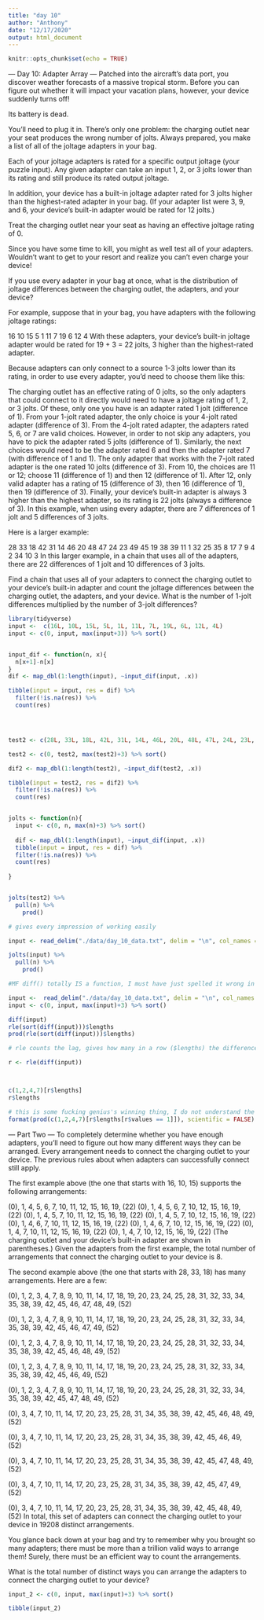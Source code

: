 ```yaml
---
title: "day 10"
author: "Anthony"
date: "12/17/2020"
output: html_document
---
```


```r
knitr::opts_chunk$set(echo = TRUE)
```

--- Day 10: Adapter Array ---
Patched into the aircraft's data port, you discover weather forecasts of a massive tropical storm. Before you can figure out whether it will impact your vacation plans, however, your device suddenly turns off!

Its battery is dead.

You'll need to plug it in. There's only one problem: the charging outlet near your seat produces the wrong number of jolts. Always prepared, you make a list of all of the joltage adapters in your bag.

Each of your joltage adapters is rated for a specific output joltage (your puzzle input). Any given adapter can take an input 1, 2, or 3 jolts lower than its rating and still produce its rated output joltage.

In addition, your device has a built-in joltage adapter rated for 3 jolts higher than the highest-rated adapter in your bag. (If your adapter list were 3, 9, and 6, your device's built-in adapter would be rated for 12 jolts.)

Treat the charging outlet near your seat as having an effective joltage rating of 0.

Since you have some time to kill, you might as well test all of your adapters. Wouldn't want to get to your resort and realize you can't even charge your device!

If you use every adapter in your bag at once, what is the distribution of joltage differences between the charging outlet, the adapters, and your device?

For example, suppose that in your bag, you have adapters with the following joltage ratings:

16
10
15
5
1
11
7
19
6
12
4
With these adapters, your device's built-in joltage adapter would be rated for 19 + 3 = 22 jolts, 3 higher than the highest-rated adapter.

Because adapters can only connect to a source 1-3 jolts lower than its rating, in order to use every adapter, you'd need to choose them like this:

The charging outlet has an effective rating of 0 jolts, so the only adapters that could connect to it directly would need to have a joltage rating of 1, 2, or 3 jolts. Of these, only one you have is an adapter rated 1 jolt (difference of 1).
From your 1-jolt rated adapter, the only choice is your 4-jolt rated adapter (difference of 3).
From the 4-jolt rated adapter, the adapters rated 5, 6, or 7 are valid choices. However, in order to not skip any adapters, you have to pick the adapter rated 5 jolts (difference of 1).
Similarly, the next choices would need to be the adapter rated 6 and then the adapter rated 7 (with difference of 1 and 1).
The only adapter that works with the 7-jolt rated adapter is the one rated 10 jolts (difference of 3).
From 10, the choices are 11 or 12; choose 11 (difference of 1) and then 12 (difference of 1).
After 12, only valid adapter has a rating of 15 (difference of 3), then 16 (difference of 1), then 19 (difference of 3).
Finally, your device's built-in adapter is always 3 higher than the highest adapter, so its rating is 22 jolts (always a difference of 3).
In this example, when using every adapter, there are 7 differences of 1 jolt and 5 differences of 3 jolts.

Here is a larger example:

28
33
18
42
31
14
46
20
48
47
24
23
49
45
19
38
39
11
1
32
25
35
8
17
7
9
4
2
34
10
3
In this larger example, in a chain that uses all of the adapters, there are 22 differences of 1 jolt and 10 differences of 3 jolts.

Find a chain that uses all of your adapters to connect the charging outlet to your device's built-in adapter and count the joltage differences between the charging outlet, the adapters, and your device. What is the number of 1-jolt differences multiplied by the number of 3-jolt differences?

```r
library(tidyverse)
input <-  c(16L, 10L, 15L, 5L, 1L, 11L, 7L, 19L, 6L, 12L, 4L)
input <- c(0, input, max(input+3)) %>% sort()


input_dif <- function(n, x){
  n[x+1]-n[x]
}
dif <- map_dbl(1:length(input), ~input_dif(input, .x))

tibble(input = input, res = dif) %>%
  filter(!is.na(res)) %>%
  count(res)




test2 <- c(28L, 33L, 18L, 42L, 31L, 14L, 46L, 20L, 48L, 47L, 24L, 23L, 49L, 45L, 19L, 38L, 39L, 11L, 1L, 32L, 25L, 35L, 8L, 17L, 7L, 9L, 4L, 2L, 34L, 10L, 3L)

test2 <- c(0, test2, max(test2)+3) %>% sort()

dif2 <- map_dbl(1:length(test2), ~input_dif(test2, .x))

tibble(input = test2, res = dif2) %>%
  filter(!is.na(res)) %>%
  count(res)


jolts <- function(n){
  input <- c(0, n, max(n)+3) %>% sort()
  
  dif <- map_dbl(1:length(input), ~input_dif(input, .x))
  tibble(input = input, res = dif) %>%
  filter(!is.na(res)) %>%
  count(res) 
    
}


jolts(test2) %>%
  pull(n) %>%
    prod()

# gives every impression of working easily

input <- read_delim("./data/day_10_data.txt", delim = "\n", col_names = FALSE)$X1

jolts(input) %>%
  pull(n) %>%
    prod()
```



```r
#MF diff() totally IS a function, I must have just spelled it wrong in my guess

input <-  read_delim("./data/day_10_data.txt", delim = "\n", col_names = FALSE)$X1
input <- c(0, input, max(input)+3) %>% sort() 

diff(input)
rle(sort(diff(input)))$lengths
prod(rle(sort(diff(input)))$lengths)

# rle counts the lag, gives how many in a row ($lengths) the difference is x ($values)

r <- rle(diff(input))



c(1,2,4,7)[r$lengths]
r$lengths

# this is some fucking genius's winning thing, I do not understand the relevance of  c(1,2,4,7)
format(prod(c(1,2,4,7)[r$lengths[r$values == 1]]), scientific = FALSE)
```


--- Part Two ---
To completely determine whether you have enough adapters, you'll need to figure out how many different ways they can be arranged. Every arrangement needs to connect the charging outlet to your device. The previous rules about when adapters can successfully connect still apply.

The first example above (the one that starts with 16, 10, 15) supports the following arrangements:

(0), 1, 4, 5, 6, 7, 10, 11, 12, 15, 16, 19, (22)
(0), 1, 4, 5, 6, 7, 10, 12, 15, 16, 19, (22)
(0), 1, 4, 5, 7, 10, 11, 12, 15, 16, 19, (22)
(0), 1, 4, 5, 7, 10, 12, 15, 16, 19, (22)
(0), 1, 4, 6, 7, 10, 11, 12, 15, 16, 19, (22)
(0), 1, 4, 6, 7, 10, 12, 15, 16, 19, (22)
(0), 1, 4, 7, 10, 11, 12, 15, 16, 19, (22)
(0), 1, 4, 7, 10, 12, 15, 16, 19, (22)
(The charging outlet and your device's built-in adapter are shown in parentheses.) Given the adapters from the first example, the total number of arrangements that connect the charging outlet to your device is 8.

The second example above (the one that starts with 28, 33, 18) has many arrangements. Here are a few:

(0), 1, 2, 3, 4, 7, 8, 9, 10, 11, 14, 17, 18, 19, 20, 23, 24, 25, 28, 31,
32, 33, 34, 35, 38, 39, 42, 45, 46, 47, 48, 49, (52)

(0), 1, 2, 3, 4, 7, 8, 9, 10, 11, 14, 17, 18, 19, 20, 23, 24, 25, 28, 31,
32, 33, 34, 35, 38, 39, 42, 45, 46, 47, 49, (52)

(0), 1, 2, 3, 4, 7, 8, 9, 10, 11, 14, 17, 18, 19, 20, 23, 24, 25, 28, 31,
32, 33, 34, 35, 38, 39, 42, 45, 46, 48, 49, (52)

(0), 1, 2, 3, 4, 7, 8, 9, 10, 11, 14, 17, 18, 19, 20, 23, 24, 25, 28, 31,
32, 33, 34, 35, 38, 39, 42, 45, 46, 49, (52)

(0), 1, 2, 3, 4, 7, 8, 9, 10, 11, 14, 17, 18, 19, 20, 23, 24, 25, 28, 31,
32, 33, 34, 35, 38, 39, 42, 45, 47, 48, 49, (52)

(0), 3, 4, 7, 10, 11, 14, 17, 20, 23, 25, 28, 31, 34, 35, 38, 39, 42, 45,
46, 48, 49, (52)

(0), 3, 4, 7, 10, 11, 14, 17, 20, 23, 25, 28, 31, 34, 35, 38, 39, 42, 45,
46, 49, (52)

(0), 3, 4, 7, 10, 11, 14, 17, 20, 23, 25, 28, 31, 34, 35, 38, 39, 42, 45,
47, 48, 49, (52)

(0), 3, 4, 7, 10, 11, 14, 17, 20, 23, 25, 28, 31, 34, 35, 38, 39, 42, 45,
47, 49, (52)

(0), 3, 4, 7, 10, 11, 14, 17, 20, 23, 25, 28, 31, 34, 35, 38, 39, 42, 45,
48, 49, (52)
In total, this set of adapters can connect the charging outlet to your device in 19208 distinct arrangements.

You glance back down at your bag and try to remember why you brought so many adapters; there must be more than a trillion valid ways to arrange them! Surely, there must be an efficient way to count the arrangements.

What is the total number of distinct ways you can arrange the adapters to connect the charging outlet to your device?

```r
input_2 <- c(0, input, max(input)+3) %>% sort()

tibble(input_2)

```


